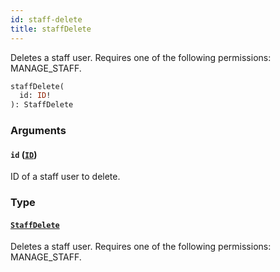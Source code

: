 ```yaml
---
id: staff-delete
title: staffDelete
---
```



Deletes a staff user. Requires one of the following permissions: MANAGE_STAFF.

```graphql
staffDelete(
  id: ID!
): StaffDelete
```


### Arguments

#### `id` ([`ID`](../../../developer/api-reference/scalars/id))

ID of a staff user to delete.


### Type

#### [`StaffDelete`](../../../developer/api-reference/objects/staff-delete) 

Deletes a staff user. Requires one of the following permissions: MANAGE_STAFF.





